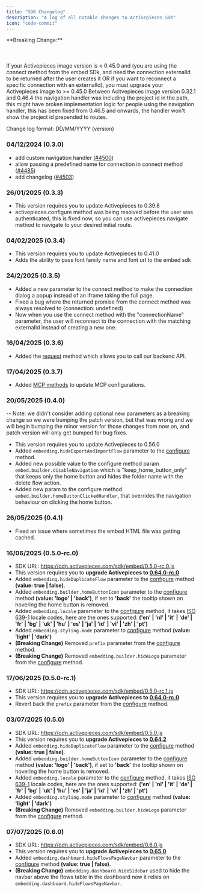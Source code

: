 ```yaml
---
title: "SDK Changelog"
description: "A log of all notable changes to Activepieces SDK"
icon: "code-commit"
---
```




<Warning>
**Breaking Change:** <br></br> <br></br> If your Activepieces image version is < 0.45.0 and (you are using the connect method from the embed SDk, and need the connection externalId to be returned after the user creates it OR if you want to reconnect a specific connection with an externalId), you must upgrade your Activepieces image to >= 0.45.0
</Warning>

<Warning> 
 Between Acitvepieces image version 0.32.1 and 0.46.4 the navigation handler was including the project id in the path, this might have broken implementation logic for people using the navigation handler, this has been fixed from 0.46.5 and onwards, the handler won't show the project id prepended to routes.
</Warning>

Change log format: DD/MM/YYYY (version)

### 04/12/2024 (0.3.0)


- add custom navigation handler ([#4500](https://github.com/activepieces/activepieces/pull/4500))
- allow passing a predefined name for connection in connect method ([#4485](https://github.com/activepieces/activepieces/pull/4485))
- add changelog ([#4503](https://github.com/activepieces/activepieces/pull/4503))


### 26/01/2025 (0.3.3)

- This version requires you to update Activepieces to 0.39.8
- activepieces.configure method was being resolved before the user was authenticated, this is fixed now, so you can use activepieces.navigate method to navigate to your desired initial route.


### 04/02/2025 (0.3.4)

- This version requires you to update Activepieces to 0.41.0
- Adds the ability to pass font family name and font url to the embed sdk


### 24/2/2025 (0.3.5)
- Added a new parameter to the connect method to make the connection dialog a popup instead of an iframe taking the full page.
- Fixed a bug where the returned promise from the connect method was always resolved to \{connection: undefined\}
- Now when you use the connect method with the "connectionName" parameter, the user will reconnect to the connection with the matching externalId instead of creating a new one.


### 16/04/2025 (0.3.6)
- Added the [request](./sdk-server-requests) method which allows you to call our backend API.

### 17/04/2025 (0.3.7)
- Added [MCP methods](./mcps) to update MCP configurations.


### 20/05/2025 (0.4.0)

-- Note: we didn't consider adding optional new parameters as a breaking change so we were bumping the patch version, but that was wrong and we will begin bumping the minor version for those changes from now on, and patch version will only get bumped for bug fixes.
- This version requires you to update Activepieces to 0.56.0
- Added `embedding.hideExportAndImportFlow` parameter to the [configure](./embed-builder#configure-parameters) method.
- Added new possible value to the configure method param `embed.builder.disableNavigation` which is "keep_home_button_only" that keeps only the home button and hides the folder name with the delete flow action. 
- Added new param to the configure method `embed.builder.homeButtonClickedHandler`, that overrides the navigation behaviour on clicking the home button. 


### 26/05/2025 (0.4.1)
- Fixed an issue where sometimes the embed HTML file was getting cached.


### 16/06/2025 (0.5.0-rc.0)
- SDK URL: https://cdn.activepieces.com/sdk/embed/0.5.0-rc.0.js
- This version requires you to **upgrade Activepieces to [0.64.0-rc.0](https://github.com/activepieces/activepieces/pkgs/container/activepieces/438888138?tag=0.64.0-rc.0)**
- Added `embedding.hideDuplicateFlow` parameter to the [configure](./embed-builder#configure-parameters) method **(value: true | false)**. 
- Added `embedding.builder.homeButtonIcon` parameter to the [configure](./embed-builder#configure-parameters) method **(value: 'logo' | 'back')**, if set to **'back'** the tooltip shown on hovering the home button is removed.
- Added `embedding.locale` parameter to the [configure](./embed-builder#configure-parameters) method, it takes [ISO 639-1](https://en.wikipedia.org/wiki/List_of_ISO_639_language_codes) locale codes, here are the ones supported: **('en' | 'nl' | 'it' | 'de' | 'fr' | 'bg' | 'uk' | 'hu' | 'es' | 'ja' | 'id' | 'vi' | 'zh' | 'pt')**
- Added `embedding.styling.mode` parameter to [configure](./embed-builder#configure-parameters) method **(value: 'light' | 'dark')**
- **(Breaking Change)** Removed `prefix` parameter from the [configure](./embed-builder#configure-parameters) method. 
- **(Breaking Change)** Removed `embedding.builder.hideLogo` parameter from the [configure](./embed-builder#configure-parameters) method. 

### 17/06/2025 (0.5.0-rc.1)
- SDK URL: https://cdn.activepieces.com/sdk/embed/0.5.0-rc.1.js
- This version requires you to **upgrade Activepieces to [0.64.0-rc.0](https://github.com/activepieces/activepieces/pkgs/container/activepieces/438888138?tag=0.64.0-rc.0)**
- Revert back the `prefix` parameter from the [configure](./embed-builder#configure-parameters) method.


### 03/07/2025 (0.5.0)
- SDK URL: https://cdn.activepieces.com/sdk/embed/0.5.0.js
- This version requires you to **upgrade Activepieces to [0.64.2](https://github.com/activepieces/activepieces/releases/tag/0.64.2)**
- Added `embedding.hideDuplicateFlow` parameter to the [configure](./embed-builder#configure-parameters) method **(value: true | false)**. 
- Added `embedding.builder.homeButtonIcon` parameter to the [configure](./embed-builder#configure-parameters) method **(value: 'logo' | 'back')**, if set to **'back'** the tooltip shown on hovering the home button is removed.
- Added `embedding.locale` parameter to the [configure](./embed-builder#configure-parameters) method, it takes [ISO 639-1](https://en.wikipedia.org/wiki/List_of_ISO_639_language_codes) locale codes, here are the ones supported: **('en' | 'nl' | 'it' | 'de' | 'fr' | 'bg' | 'uk' | 'hu' | 'es' | 'ja' | 'id' | 'vi' | 'zh' | 'pt')**
- Added `embedding.styling.mode` parameter to [configure](./embed-builder#configure-parameters) method **(value: 'light' | 'dark')**
- **(Breaking Change)** Removed `embedding.builder.hideLogo` parameter from the [configure](./embed-builder#configure-parameters) method. 


### 07/07/2025 (0.6.0)
- SDK URL: https://cdn.activepieces.com/sdk/embed/0.6.0.js
- This version requires you to **upgrade Activepieces to [0.65.0](https://github.com/activepieces/activepieces/releases/tag/0.65.0)**
- Added `embedding.dashboard.hideFlowsPageNavbar` parameter to the [configure](./embed-builder#configure-parameters) method **(value: true | false)**. 
- **(Breaking Change)** `embedding.dashboard.hideSidebar` used to hide the navbar above the flows table in the dashboard now it relies on `embedding.dashboard.hideFlowsPageNavbar`.
